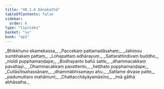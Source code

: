```yaml
---
title: "40.1.6 Dānakathā"
tableOfContents: false
sidebar:
  order: 6
type: "tipitaka"
basket: "su"
book: "ap1"
---
```



<DynamicBreadcrumb />

<Division number="66" book="ap1">

<Paragraph number="4363" type="verses" book="ap1">
_Bhikkhuno ekamekassa,_  
_Paccekaṃ pattamadāsahaṃ;_  
_Jahiṃsu sumbhakaṃ pattaṃ,_  
_Lohapattaṃ adhārayuṃ._  

</Paragraph>

</Division>
<Division number="67" book="ap1">

<Paragraph number="4364" type="verses" book="ap1">
_Sattarattindivaṃ buddho,_  
_nisīdi pupphamaṇḍape;_  
_Bodhayanto bahū satte,_  
_dhammacakkaṃ pavattayi._  

</Paragraph>

</Division>
<Division number="68" book="ap1">

<Paragraph number="4365" type="verses" book="ap1">
_Dhammacakkaṃ pavattento,_  
_heṭṭhato pupphamaṇḍape;_  
_Cullāsītisahassānaṃ,_  
_dhammābhisamayo ahu._  

</Paragraph>

</Division>
<Division number="69" book="ap1">

<Paragraph number="4366" type="verses" book="ap1">
_Sattame divase patte,_  
_padumuttaro mahāmuni;_  
_Chattacchāyāyamāsīno,_  
_imā gāthā abhāsatha._
</Paragraph>
</Division>